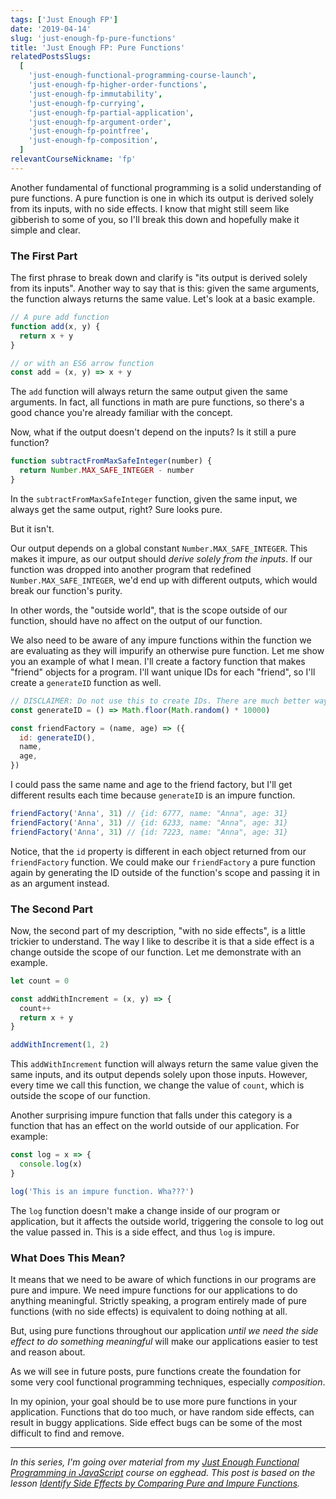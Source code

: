 ```yaml
---
tags: ['Just Enough FP']
date: '2019-04-14'
slug: 'just-enough-fp-pure-functions'
title: 'Just Enough FP: Pure Functions'
relatedPostsSlugs:
  [
    'just-enough-functional-programming-course-launch',
    'just-enough-fp-higher-order-functions',
    'just-enough-fp-immutability',
    'just-enough-fp-currying',
    'just-enough-fp-partial-application',
    'just-enough-fp-argument-order',
    'just-enough-fp-pointfree',
    'just-enough-fp-composition',
  ]
relevantCourseNickname: 'fp'
---
```



Another fundamental of functional programming is a solid understanding of pure functions. A pure function is one in which its output is derived solely from its inputs, with no side effects. I know that might still seem like gibberish to some of you, so I'll break this down and hopefully make it simple and clear.

### The First Part

The first phrase to break down and clarify is "its output is derived solely from its inputs". Another way to say that is this: given the same arguments, the function always returns the same value. Let's look at a basic example.

```javascript
// A pure add function
function add(x, y) {
  return x + y
}

// or with an ES6 arrow function
const add = (x, y) => x + y
```

The `add` function will always return the same output given the same arguments. In fact, all functions in math are pure functions, so there's a good chance you're already familiar with the concept.

Now, what if the output doesn't depend on the inputs? Is it still a pure function?

```javascript
function subtractFromMaxSafeInteger(number) {
  return Number.MAX_SAFE_INTEGER - number
}
```

In the `subtractFromMaxSafeInteger` function, given the same input, we always get the same output, right? Sure looks pure.

But it isn't.

Our output depends on a global constant `Number.MAX_SAFE_INTEGER`. This makes it impure, as our output should _derive solely from the inputs_. If our function was dropped into another program that redefined `Number.MAX_SAFE_INTEGER`, we'd end up with different outputs, which would break our function's purity.

In other words, the "outside world", that is the scope outside of our function, should have no affect on the output of our function.

We also need to be aware of any impure functions within the function we are evaluating as they will impurify an otherwise pure function. Let me show you an example of what I mean. I'll create a factory function that makes "friend" objects for a program. I'll want unique IDs for each "friend", so I'll create a `generateID` function as well.

```javascript
// DISCLAIMER: Do not use this to create IDs. There are much better ways. Go find them.
const generateID = () => Math.floor(Math.random() * 10000)

const friendFactory = (name, age) => ({
  id: generateID(),
  name,
  age,
})
```

I could pass the same name and age to the friend factory, but I'll get different results each time because `generateID` is an impure function.

```javascript
friendFactory('Anna', 31) // {id: 6777, name: "Anna", age: 31}
friendFactory('Anna', 31) // {id: 6233, name: "Anna", age: 31}
friendFactory('Anna', 31) // {id: 7223, name: "Anna", age: 31}
```

Notice, that the `id` property is different in each object returned from our `friendFactory` function. We could make our `friendFactory` a pure function again by generating the ID outside of the function's scope and passing it in as an argument instead.

### The Second Part

Now, the second part of my description, "with no side effects", is a little trickier to understand. The way I like to describe it is that a side effect is a change outside the scope of our function. Let me demonstrate with an example.

```javascript
let count = 0

const addWithIncrement = (x, y) => {
  count++
  return x + y
}

addWithIncrement(1, 2)
```

This `addWithIncrement` function will always return the same value given the same inputs, and its output depends solely upon those inputs. However, every time we call this function, we change the value of `count`, which is outside the scope of our function.

Another surprising impure function that falls under this category is a function that has an effect on the world outside of our application. For example:

```javascript
const log = x => {
  console.log(x)
}

log('This is an impure function. Wha???')
```

The `log` function doesn't make a change inside of our program or application, but it affects the outside world, triggering the console to log out the value passed in. This is a side effect, and thus `log` is impure.

### What Does This Mean?

It means that we need to be aware of which functions in our programs are pure and impure. We need impure functions for our applications to do anything meaningful. Strictly speaking, a program entirely made of pure functions (with no side effects) is equivalent to doing nothing at all.

But, using pure functions throughout our application _until we need the side effect to do something meaningful_ will make our applications easier to test and reason about.

As we will see in future posts, pure functions create the foundation for some very cool functional programming techniques, especially _composition_.

In my opinion, your goal should be to use more pure functions in your application. Functions that do too much, or have random side effects, can result in buggy applications. Side effect bugs can be some of the most difficult to find and remove.

---

_In this series, I'm going over material from my [Just Enough Functional Programming in JavaScript](https://egghead.io/courses/just-enough-functional-programming-in-javascript/?af=8u8eik) course on egghead. This post is based on the lesson [Identify Side Effects by Comparing Pure and Impure Functions](https://egghead.io/lessons/javascript-identify-side-effects-by-comparing-pure-and-impure-javascript-functions-342b2167/?af=8u8eik)._

<EggheadEmbed
  src="https://egghead.io/lessons/javascript-identify-side-effects-by-comparing-pure-and-impure-javascript-functions-342b2167/embed"
  title="Pure Functions"
/>
